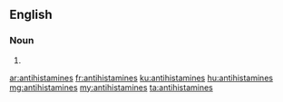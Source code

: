 ==English==

===Noun===
{{head|en}}

# {{plural of|antihistamine}}

[[ar:antihistamines]]
[[fr:antihistamines]]
[[ku:antihistamines]]
[[hu:antihistamines]]
[[mg:antihistamines]]
[[my:antihistamines]]
[[ta:antihistamines]]